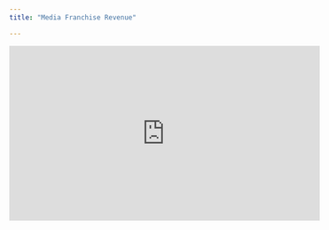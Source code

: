 ```yaml
---
title: "Media Franchise Revenue"

---
```


<iframe width="560" height="315" src="https://www.youtube.com/embed/1xsbTs9-a50" title="YouTube video player" frameborder="0" allow="accelerometer; autoplay; clipboard-write; encrypted-media; gyroscope; picture-in-picture" allowfullscreen></iframe>
